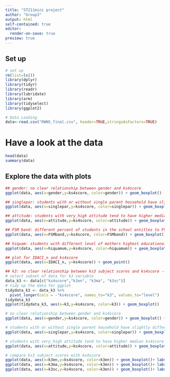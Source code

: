 ```yaml
---
title: "ST211mini project"
author: "Group3"
output: html
self-contained: true
editor:
  render-on-save: true
preview: true
---
```

  
## Set up
```r
# set up
rm(list=ls())
library(dplyr)       
library(tidyr)      
library(readr)      
library(lubridate)
library(arm)
library(tidyselect)
library(ggplot2)
```

```r
# Data Loading
data<-read.csv("RWNS_final.csv", header=TRUE,stringsAsFactors=TRUE)
```

# Have a look at the data
```r
head(data)
summary(data)
```
## Explore the data with plots
```r

## gender: no clear relationship between gender and ks4score
ggplot(data, aes(x=gender,y=ks4score, color=gender)) + geom_boxplot()

## singlepar: students with or without single parent household have slightly different ks4score
ggplot(data, aes(x=singlepar,y=ks4score, color=singlepar)) + geom_boxplot()

## attitude: students with very_high attitude tend to have higher median ks4score
ggplot(data, aes(x=attitude,y=ks4score, color=attitude)) + geom_boxplot()

## FSM band: different percent of students in the school entitles to FSM have different ks4score
ggplot(data, aes(x=FSMband,y=ks4score, color=FSMband)) + geom_boxplot()

## hiquam: students with different level of mothers highest educational qualification have different ks4score
ggplot(data, aes(x=hiquamum,y=ks4score, color=hiquamum)) + geom_boxplot() + theme(axis.text.x = element_text(angle = 90, vjust = 0.5, hjust=1))

## plot for IDACI_n and ks4score
ggplot(data, aes(x=IDACI_n, y=ks4score)) + geom_point()

## k3: no clear relationship between ks3 subject scores and ks4score ----
# select subset of data for k3 variable
data_k3 <- data[c("ks4score","k3en", "k3ma", "k3sc")]
# tidy up the data for ggplot
tidydata_k3 <- data_k3 %>%
  pivot_longer(cols = -"ks4score", names_to="k3", values_to="level")
tidydata_k3
ggplot(tidydata_k3, aes(x=k3,y=ks4score, color=k3)) + geom_boxplot()

# no clear relationship between gender and ks4score
ggplot(data, aes(x=gender,y=ks4score, color=gender)) + geom_boxplot() + labs(title = 'Boxplot between Gender and Ks4score')

# students with or without single parent household have slightly different ks4score
ggplot(data, aes(x=singlepar,y=ks4score, color=singlepar)) + geom_boxplot() + labs(title = 'Boxplot between Students with or without Single Parent and Ks4score')

# students with very_high attitude tend to have higher median ks4score
ggplot(data, aes(x=attitude,y=ks4score, color=attitude)) + geom_boxplot() + labs(title = 'Boxplot between Attitude and Ks4score')

# compare ks3 subject scores with ks4score
ggplot(data, aes(x=k3en,y=ks4score, color=k3en)) + geom_boxplot()+ labs(title = 'Boxplot between K3en and Ks4score')
ggplot(data, aes(x=k3ma,y=ks4score, color=k3en)) + geom_boxplot()+ labs(title = 'Boxplot between K3ma and Ks4score')
ggplot(data, aes(x=k3sc,y=ks4score, color=k3en)) + geom_boxplot()+ labs(title = 'Boxplot between K3sc and Ks4score')

```


